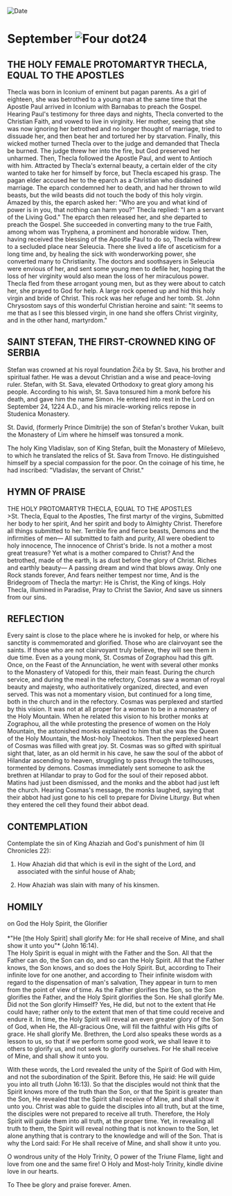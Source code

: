
<RunningHead />
<Image src="/title-imprint.png" height={68} width={50} alt="Date" className="title-imprint"/>

# <div id="date">September <Image className="four-dot" src="/four-dot.png" height={15} width={15} alt="Four dot" />24</div>

## THE HOLY FEMALE PROTOMARTYR THECLA, EQUAL TO THE APOSTLES

Thecla was born in Iconium of eminent but pagan parents. As a girl of eighteen, she was betrothed to a young man at the same time that the Apostle Paul arrived in Iconium with Barnabas to preach the Gospel. Hearing Paul's testimony for three days and nights, Thecla converted to the Christian Faith, and vowed to live in virginity. Her mother, seeing that she was now ignoring her betrothed and no longer thought of marriage, tried to dissuade her, and then beat her and tortured her by starvation. Finally, this wicked mother turned Thecla over to the judge and demanded that Thecla be burned. The judge threw her into the fire, but God preserved her unharmed. Then, Thecla followed the Apostle Paul, and went to Antioch with him. Attracted by Thecla's external beauty, a certain elder of the city wanted to take her for himself by force, but Thecla escaped his grasp. The pagan elder accused her to the eparch as a Christian who disdained marriage. The eparch condemned her to death, and had her thrown to wild beasts, but the wild beasts did not touch the body of this holy virgin. Amazed by this, the eparch asked her: "Who are you and what kind of power is in you, that nothing can harm you?" Thecla replied: "I am a servant of the Living God." The eparch then released her, and she departed to preach the Gospel. She succeeded in converting many to the true Faith, among whom was Tryphena, a prominent and honorable widow. Then, having received the blessing of the Apostle Paul to do so, Thecla withdrew to a secluded place near Seleucia. There she lived a life of asceticism for a long time and, by healing the sick with wonderworking power, she converted many to Christianity. The doctors and soothsayers in Seleucia were envious of her, and sent some young men to defile her, hoping that the loss of her virginity would also mean the loss of her miraculous power. Thecla fled from these arrogant young men, but as they were about to catch her, she prayed to God for help. A large rock opened up and hid this holy virgin and bride of Christ. This rock was her refuge and her tomb. St. John Chrysostom says of this wonderful Christian heroine and saint: "It seems to me that as I see this blessed virgin, in one hand she offers Christ virginity, and in the other hand, martyrdom."

## SAINT STEFAN, THE FIRST-CROWNED KING OF SERBIA

Stefan was crowned at his royal foundation Žiča by St. Sava, his brother and spiritual father. He was a devout Christian and a wise and peace-loving ruler. Stefan, with St. Sava, elevated Orthodoxy to great glory among his people. According to his wish, St. Sava tonsured him a monk before his death, and gave him the name Simon. He entered into rest in the Lord on September 24, 1224 A.D., and his miracle-working relics repose in Studenica Monastery.

St. David, (formerly Prince Dimitrije) the son of Stefan's brother Vukan, built the Monastery of Lim where he himself was tonsured a monk.

The holy King Vladislav, son of King Stefan, built the Monastery of Mileševo, to which he translated the relics of St. Sava from Trnovo. He distinguished himself by a special compassion for the poor. On the coinage of his time, he had inscribed: "Vladislav, the servant of Christ."


## HYMN OF PRAISE
<div style={{textAlign:'center', color:'crimson', fontWeight:'bold'}}>
THE HOLY PROTOMARTYR THECLA, EQUAL TO THE APOSTLES
</div>
>St. Thecla, Equal to the Apostles,   
The first martyr of the virgins,  
Submitted her body to her spirit,  
And her spirit and body to Almighty Christ.  
Therefore all things submitted to her.  
Terrible fire and fierce beasts,  
Demons and the infirmities of men—  
All submitted to faith and purity,  
All were obedient to holy innocence,   
The innocence of Christ's bride.  
Is not a mother a most great treasure?   
Yet what is a mother compared to Christ?  
And the betrothed, made of the earth,  
Is as dust before the glory of Christ.  
Riches and earthly beauty—  
A passing dream and wind that blows away.  
Only one Rock stands forever,  
And fears neither tempest nor time,  
And is the Bridegroom of Thecla the martyr:  
He is Christ, the King of kings.  
Holy Thecla, illumined in Paradise,  
Pray to Christ the Savior,  
And save us sinners from our sins.  


## REFLECTION

Every saint is close to the place where he is invoked for help, or where his sanctity is commemorated and glorified. Those who are clairvoyant see the saints. If those who are not clairvoyant truly believe, they will see them in due time. Even as a young monk, St. Cosmas of Zographou had this gift. Once, on the Feast of the Annunciation, he went with several other monks to the Monastery of Vatopedi for this, their main feast. During the church service, and during the meal in the refectory, Cosmas saw a woman of royal beauty and majesty, who authoritatively organized, directed, and even served. This was not a momentary vision, but continued for a long time, both in the church and in the refectory. Cosmas was perplexed and startled by this vision. It was not at all proper for a woman to be in a monastery of the Holy Mountain. When he related this vision to his brother monks at Zographou, all the while protesting the presence of women on the Holy Mountain, the astonished monks explained to him that she was the Queen of the Holy Mountain, the Most-holy Theotokos. Then the perplexed heart of Cosmas was filled with great joy. St. Cosmas was so gifted with spiritual sight that, later, as an old hermit in his cave, he saw the soul of the abbot of Hilandar ascending to heaven, struggling to pass through the tollhouses, tormented by demons. Cosmas immediately sent someone to ask the brethren at Hilandar to pray to God for the soul of their reposed abbot. Matins had just been dismissed, and the monks and the abbot had just left the church. Hearing Cosmas's message, the monks laughed, saying that their abbot had just gone to his cell to prepare for Divine Liturgy. But when they entered the cell they found their abbot dead.


## CONTEMPLATION

Contemplate the sin of King Ahaziah and God's punishment of him (II Chronicles 22):

1. How Ahaziah did that which is evil in the sight of the Lord, and associated with the sinful house of Ahab;

2. How Ahaziah was slain with many of his kinsmen.


## HOMILY
<div style={{textAlign:'center', color:'crimson', fontWeight:'bold'}}>
on God the Holy Spirit, the Glorifier
</div>
<br />
<div style={{textAlign:'right'}}>
*"He [the Holy Spirit] shall glorify Me: for He shall receive of Mine, and shall show it unto you"* (John 16:14).
</div>
The Holy Spirit is equal in might with the Father and the Son. All that the Father can do, the Son can do, and so can the Holy Spirit. All that the Father knows, the Son knows, and so does the Holy Spirit. But, according to Their infinite love for one another, and according to Their infinite wisdom with regard to the dispensation of man's salvation, They appear in turn to men from the point of view of time. As the Father glorifies the Son, so the Son glorifies the Father, and the Holy Spirit glorifies the Son. He shall glorify Me. Did not the Son glorify Himself? Yes, He did, but not to the extent that He could have; rather only to the extent that men of that time could receive and endure it. In time, the Holy Spirit will reveal an even greater glory of the Son of God, when He, the All-gracious One, will fill the faithful with His gifts of grace. He shall glorify Me. Brethren, the Lord also speaks these words as a lesson to us, so that if we perform some good work, we shall leave it to others to glorify us, and not seek to glorify ourselves. For He shall receive of Mine, and shall show it unto you.

With these words, the Lord revealed the unity of the Spirit of God with Him, and not the subordination of the Spirit. Before this, He said: He will guide you into all truth (John 16:13). So that the disciples would not think that the Spirit knows more of the truth than the Son, or that the Spirit is greater than the Son, He revealed that the Spirit shall receive of Mine, and shall show it unto you. Christ was able to guide the disciples into all truth, but at the time, the disciples were not prepared to receive all truth. Therefore, the Holy Spirit will guide them into all truth, at the proper time. Yet, in revealing all truth to them, the Spirit will reveal nothing that is not known to the Son, let alone anything that is contrary to the knowledge and will of the Son. That is why the Lord said: For He shall receive of Mine, and shall show it unto you. 

O wondrous unity of the Holy Trinity, O power of the Triune Flame, light and love from one and the same fire! O Holy and Most-holy Trinity, kindle divine love in our hearts.

To Thee be glory and praise forever. Amen.